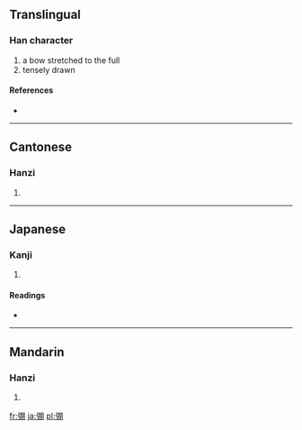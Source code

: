==Translingual==

===Han character===
{{Han char|rn=57|rad=弓|as=08|sn=11|four=1722<sub>0</sub>|canj=弓月月 (NBB)}}

# a bow stretched to the full
# tensely drawn

====References====
* {{Han ref|kx=0360.020|dkj=09817|dj=0676.050|hdz=20998.130|uh=5F38|ud=24376|bh=D54D|bd=54605}}

----

==Cantonese==

===Hanzi===
{{yue-hanzi|jyut=|y=bang1}}

# {{defn|lang=yue|sort=弓08}}

----

==Japanese==

===Kanji===
{{ja-kanji|grade=|rs=弓08}}

# {{defn|lang=ja|sort=弓08}}

====Readings====
* {{ja-readings|on=[[ほう]] (hō), [[ひょう]] (hyō)|kun=[[みちる]] (michiru)}}

----

==Mandarin==

===Hanzi===
{{cmn-hanzi|pin=[[péng]] ([[peng2]]), [[tán]] ([[tan2]])|wg=p'eng<sup>2</sup>, t'an<sup>2</sup>}}

# {{defn|lang=cmn|sort=弓08}}

[[fr:弸]]
[[ja:弸]]
[[pl:弸]]